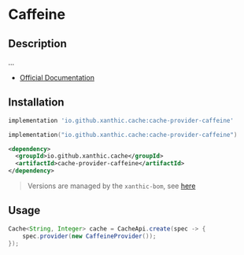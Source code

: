 
# Caffeine

## Description

...

- [Official Documentation](https://github.com/ben-manes/caffeine/wiki)

## Installation

<Tabs groupId="dependency">
<TabItem value="gradle-groovy" label="Gradle - Groovy">

```groovy
implementation 'io.github.xanthic.cache:cache-provider-caffeine'
```

</TabItem>
<TabItem value="gradle-kotlin" label="Gradle - Kotlin DSL">

```kotlin
implementation("io.github.xanthic.cache:cache-provider-caffeine")
```

</TabItem>
<TabItem value="maven" label="Maven">

```xml
<dependency>
  <groupId>io.github.xanthic.cache</groupId>
  <artifactId>cache-provider-caffeine</artifactId>
</dependency>
```

</TabItem>
</Tabs>

> Versions are managed by the `xanthic-bom`, see [here](../getting-started/installation)

## Usage

```java
Cache<String, Integer> cache = CacheApi.create(spec -> {
    spec.provider(new CaffeineProvider());
});
```
